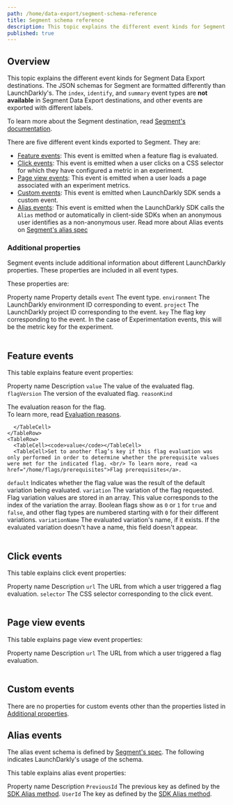 ```yaml
---
path: /home/data-export/segment-schema-reference
title: Segment schema reference
description: This topic explains the different event kinds for Segment Data Export destinations.
published: true
---
```


## Overview

This topic explains the different event kinds for Segment Data Export destinations. The JSON schemas for Segment are formatted differently than LaunchDarkly's. The `index`, `identify`, and `summary` event types are **not available** in Segment Data Export destinations, and other events are exported with different labels.

To learn more about the Segment destination, read [Segment's documentation](https://docs.Segment.com/).

There are five different event kinds exported to Segment. They are:

* [Feature events](#feature-events): This event is emitted when a feature flag is evaluated.
* [Click events](#click-events): This event is emitted when a user clicks on a CSS selector for which they have configured a metric in an experiment.
* [Page view events](#page-view-events): This event is emitted when a user loads a page associated with an experiment metrics.
* [Custom events](#custom-events): This event is emitted when LaunchDarkly SDK sends a custom event.
* [Alias events](#alias-events): This event is emitted when the LaunchDarkly
SDK calls the `Alias` method or automatically in client-side SDKs when an
anonymous user identifies as a non-anonymous user. Read more about Alias events
on [Segment's alias spec](https://segment.com/docs/connections/spec/alias/)

### Additional properties

Segment events include additional information about different LaunchDarkly properties. These properties are included in all event types.

These properties are:

<Table>
  <TableHeader>
    <TableHeadCell>Property name</TableHeadCell>
    <TableHeadCell>Property details</TableHeadCell>
  </TableHeader>
  <TableBody>
    <TableRow>
      <TableCell><code>event</code></TableCell>
      <TableCell>The event type.</TableCell>
    </TableRow>
    <TableRow>
      <TableCell><code>environment</code></TableCell>
      <TableCell>The LaunchDarkly environment ID corresponding to event.</TableCell>
    </TableRow>
    <TableRow>
      <TableCell><code>project</code></TableCell>
      <TableCell>The LaunchDarkly project ID corresponding to the event.</TableCell>
    </TableRow>
    <TableRow>
      <TableCell><code>key</code></TableCell>
      <TableCell>The flag key corresponding to the event. In the case of Experimentation events, this will be the metric key for the experiment.</TableCell>
    </TableRow>
   </TableBody>
</Table>

## Feature events

This table explains feature event properties:

<Table>
  <TableHeader>
    <TableHeadCell>Property name</TableHeadCell>
    <TableHeadCell>Description</TableHeadCell>
  </TableHeader>
  <TableBody>
    <TableRow>
      <TableCell><code>value</code></TableCell>
      <TableCell>The value of the evaluated flag.</TableCell>
    </TableRow>
    <TableRow>
      <TableCell><code>flagVersion</code></TableCell>
      <TableCell>The version of the evaluated flag.</TableCell>
    </TableRow>
    <TableRow>
      <TableCell><code>reasonKind</code></TableCell>
      <TableCell>

The evaluation reason for the flag. <br/>
To learn more, read <a href="/sdk/concepts/evaluation-reasons">Evaluation reasons</a>.

      </TableCell>
    </TableRow>
    <TableRow>
      <TableCell><code>value</code></TableCell>
      <TableCell>Set to another flag’s key if this flag evaluation was only performed in order to determine whether the prerequisite values were met for the indicated flag. <br/> To learn more, read <a href="/home/flags/prerequisites">Flag prerequisites</a>.
</TableCell>
    </TableRow>
    <TableRow>
      <TableCell><code>default</code></TableCell>
      <TableCell>Indicates whether the flag value was the result of the default variation being evaluated.</TableCell>
    </TableRow>
    <TableRow>
      <TableCell><code>variation</code></TableCell>
      <TableCell>The variation of the flag requested. Flag variation values are stored in an array. This value corresponds to the index of the variation the array. Boolean flags show as <code>0</code> or <code>1</code> for <code>true</code> and <code>false</code>, and other flag types are numbered starting with <code>0</code> for their different variations.</TableCell>
    </TableRow>
        <TableRow>
      <TableCell><code>variationName</code></TableCell>
      <TableCell>The evaluated variation's name, if it exists. If the evaluated variation doesn't have a name, this field doesn't appear.</TableCell>
    </TableRow>
   </TableBody>
</Table>


## Click events

This table explains click event properties:

<Table>
  <TableHeader>
    <TableHeadCell>Property name</TableHeadCell>
    <TableHeadCell>Description</TableHeadCell>
  </TableHeader>
  <TableBody>
    <TableRow>
      <TableCell><code>url</code></TableCell>
      <TableCell>The URL from which a user triggered a flag evaluation.</TableCell>
    </TableRow>
    <TableRow>
      <TableCell><code>selector</code></TableCell>
      <TableCell>The CSS selector corresponding to the click event.</TableCell>
    </TableRow>
   </TableBody>
</Table>

## Page view events

This table explains page view event properties:

<Table>
  <TableHeader>
    <TableHeadCell>Property name</TableHeadCell>
    <TableHeadCell>Description</TableHeadCell>
  </TableHeader>
  <TableBody>
    <TableRow>
      <TableCell><code>url</code></TableCell>
      <TableCell>The URL from which a user triggered a flag evaluation.</TableCell>
    </TableRow>
   </TableBody>
</Table>

## Custom events

There are no properties for custom events other than the properties listed in [Additional properties](#additional-properties).

## Alias events

The alias event schema is defined by [Segment's
spec](https://segment.com/docs/connections/spec/alias/). The following indicates
LaunchDarkly's usage of the schema.

This table explains alias event properties:

<Table>
  <TableHeader>
    <TableHeadCell>Property name</TableHeadCell>
    <TableHeadCell>Description</TableHeadCell>
  </TableHeader>
  <TableBody>
    <TableRow>
      <TableCell><code>PreviousId</code></TableCell>
      <TableCell>The previous key as defined by the <a
      href="/sdk/concepts/contributors-guide#alias-events">SDK Alias method</a>.</TableCell>
    </TableRow>
    <TableRow>
      <TableCell><code>UserId</code></TableCell>
      <TableCell>The key as defined by the <a
      href="/sdk/concepts/contributors-guide#alias-events">SDK Alias method</a>.</TableCell>
    </TableRow>
   </TableBody>
</Table>
